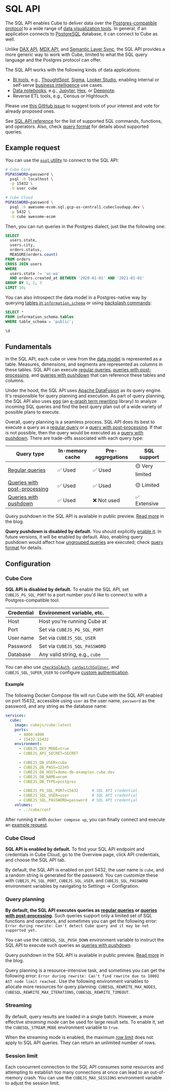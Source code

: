 # SQL API

The SQL API enables Cube to deliver data over the [Postgres-compatible
protocol][postgres-protocol] to a wide range of [data visualization tools][ref-dataviz-tools].
In general, if an application connects to [PostgreSQL][link-postgres] database,
it can connect to Cube as well.

Unlike [DAX API][ref-dax-api], [MDX API][ref-mdx-api], and [Semantic Layer Sync][ref-sls],
the SQL API provides a more generic way to work with Cube, limited to what the SQL
query language and the Postgres protocol can offer.

The SQL API works with the following kinds of data applications:

- [BI tools][ref-bi], e.g., [ThoughtSpot][ref-thoughtspot], [Sigma][ref-sigma],
[Looker Studio][ref-looker-studio], enabling internal or self-serve [business
intelligence][cube-bi-use-case] use cases.
- [Data notebooks][ref-notebooks], e.g., [Jupyter][ref-jupyter], [Hex][ref-hex],
or [Deepnote][ref-deepnote].
- Reverse ETL tools, e.g., Census or Hightouch.

<ReferenceBox>

Please use [this GitHub issue](https://github.com/cube-js/cube/issues/3906) to
suggest tools of your interest and vote for already proposed ones.

</ReferenceBox>

See [SQL API reference][ref-ref-sql-api] for the list of supported SQL commands,
functions, and operators. Also, check [query format][ref-sql-query-format] for
details about supported queries.

## Example request

You can use the [`psql` utility][link-psql] to connect to the SQL API:

```bash
# Cube Core
PGPASSWORD=password \
  psql -h localhost \
  -p 15432 \
  -U user cube
```

```bash
# Cube Cloud
PGPASSWORD=password \
  psql -h awesome-ecom.sql.gcp-us-central1.cubecloudapp.dev \
  -p 5432 \
  -U cube awesome-ecom
```

Then, you can run queries in the Postgres dialect, just like the following one:

```sql
SELECT
  users.state,
  users.city,
  orders.status,
  MEASURE(orders.count)
FROM orders
CROSS JOIN users
WHERE
  users.state != 'us-wa'
  AND orders.created_at BETWEEN '2020-01-01' AND '2021-01-01'
GROUP BY 1, 2, 3
LIMIT 10;
```

You can also introspect the data model in a Postgres-native way by querying [tables
in `information_schema`][link-postgres-information-schema] or using [backslash
commands][link-postgres-backslash-commands]:

```sql
SELECT *
FROM information_schema.tables
WHERE table_schema = 'public';
```

```sql
\d
```

## Fundamentals

In the SQL API, each cube or view from the [data model][ref-data-model-concepts]
is represented as a table. Measures, dimensions, and segments are represented as
columns in these tables. SQL API can execute [regular queries][ref-regular-queries],
[queries with post-processing][ref-queries-wpp], and [queries with
pushdown][ref-queries-wpd] that can reference these tables and columns.

Under the hood, the SQL API uses [Apache DataFusion][link-datafusion] as
its query engine. It's responsible for query planning and execution.
As part of query planning, the SQL API also uses [egg][link-egg] (an [e-graph term
rewriting][link-egraphs] library) to analyze incoming SQL queries and find the best
query plan out of a wide variety of possible plans to execute.

<Diagram src="https://ucarecdn.com/70646e5a-12bd-45a3-84ad-004de11ed536/"/>

Overall, query planning is a seamless process. 
SQL API does its best to execute a query as a [regular query][ref-regular-queries]
or a [query with post-processing][ref-queries-wpp]. If that is not possible,
then the query would be executed as a [query with pushdown][ref-queries-wpd].
There are trade-offs associated with each query type:

| Query type | In-memory cache | Pre-aggregations | SQL support |
| ---- | ---- | ---- | ---- |
| [Regular queries][ref-regular-queries] | ✅ Used | ✅ Used | 🟡 Very limited |
| [Queries with post-processing][ref-queries-wpp] | ✅ Used | ✅ Used | 🟡 Limited |
| [Queries with pushdown][ref-queries-wpd] | ✅ Used | ❌ Not used | ✅ Extensive |

<InfoBox>

Query pushdown in the SQL API is available in public preview.
[Read more](https://cube.dev/blog/query-push-down-in-cubes-semantic-layer) in the blog.

</InfoBox>

<WarningBox>

**Query pushdown is disabled by default.** You should explicitly [enable
it](#query-planning). In future versions, it will be enabled by default. Also,
enabling query pushdown would affect how [ungrouped queries][ref-ungrouped-queries]
are executed; check [query format][ref-sql-query-format] for details.

</WarningBox>

## Configuration

### Cube Core

**SQL API is disabled by default.** To enable the SQL API, set `CUBEJS_PG_SQL_PORT`
to a port number you'd like to connect to with a Postgres-compatible tool.

| Credential | Environment variable, etc.     |
|:---------- |:------------------------------ |
| Host       | Host you're running Cube at    |
| Port       | Set via `CUBEJS_PG_SQL_PORT`   |
| User name  | Set via `CUBEJS_SQL_USER`      |
| Password   | Set via `CUBEJS_SQL_PASSWORD`  |
| Database   | Any valid string, e.g., `cube` |

You can also use
[`checkSqlAuth`][ref-config-checksqlauth],
[`canSwitchSqlUser`][ref-config-canswitchsqluser], and `CUBEJS_SQL_SUPER_USER`
to configure [custom authentication][ref-sql-api-auth].

#### Example

The following Docker Compose file will run Cube with the SQL API enabled on
port 15432, accessible using `user` as the user name, `password` as the password,
and any string as the database name:

```yaml filename="docker-compose.yml"
services:
  cube:
    image: cubejs/cube:latest
    ports:
      - 4000:4000
      - 15432:15432
    environment:
      - CUBEJS_DEV_MODE=true
      - CUBEJS_API_SECRET=SECRET

      - CUBEJS_DB_USER=cube
      - CUBEJS_DB_PASS=12345
      - CUBEJS_DB_HOST=demo-db-examples.cube.dev
      - CUBEJS_DB_NAME=ecom
      - CUBEJS_DB_TYPE=postgres

      - CUBEJS_PG_SQL_PORT=15432      # SQL API credential
      - CUBEJS_SQL_USER=user          # SQL API credential
      - CUBEJS_SQL_PASSWORD=password  # SQL API credential
    volumes:
      - .:/cube/conf
```

After running it with `docker compose up`, you can finally connect and execute
an [example request](#example-request).

### Cube Cloud

**SQL API is enabled by default.** To find your SQL API endpoint and credentials
in Cube Cloud, go to the <Btn>Overview</Btn> page, click <Btn>API credentials</Btn>,
and choose the <Btn>SQL API</Btn> tab.

By default, the SQL API is enabled on port 5432, the user name is `cube`, and
a random  string is generated for the password. You can customize these with
`CUBEJS_PG_SQL_PORT`, `CUBEJS_SQL_USER`, and `CUBEJS_SQL_PASSWORD` environment
variables by navigating to <Btn>Settings → Configration</Btn>.

### Query planning

**By default, the SQL API executes queries as [regular queries][ref-regular-queries]
or [queries with post-processing][ref-queries-wpp].** Such queries support only a limited
set of SQL functions and operators, and sometimes you can get the following error:
`Error during rewrite: Can't detect Cube query and it may be not supported yet.`

You can use the `CUBESQL_SQL_PUSH_DOWN` environment variable to instruct the SQL API
to execute such queries as [queries with pushdown][ref-queries-wpd].

<InfoBox>

Query pushdown in the SQL API is available in public preview.
[Read more](https://cube.dev/blog/query-push-down-in-cubes-semantic-layer) in the blog.

</InfoBox>

Query planning is a resource-intensive task, and sometimes you can get the following
error: `Error during rewrite: Can't find rewrite due to 10002 AST node limit reached.`
Use the following environment variables to allocate more resources for query planning:
`CUBESQL_REWRITE_MAX_NODES`, `CUBESQL_REWRITE_MAX_ITERATIONS`, `CUBESQL_REWRITE_TIMEOUT`.

### Streaming

By default, query results are loaded in a single batch. However, a more effective
*streaming mode* can be used for large result sets. To enable it, set the
`CUBESQL_STREAM_MODE` environment variable to `true`.

<InfoBox>

When the streaming mode is enabled, the maximum [row limit][ref-queries-row-limit]
does not apply to SQL API queries. They can return an unlimited number of rows.

</InfoBox>

### Session limit

Each concurrent connection to the SQL API consumes some resources and attempting
to establish too many connections at once can lead to an out-of-memory crash.
You can use the `CUBEJS_MAX_SESSIONS` environment variable to adjust the session
limit.


[link-postgres]: https://www.postgresql.org
[ref-dax-api]: /product/apis-integrations/dax-api
[ref-mdx-api]: /product/apis-integrations/mdx-api
[ref-sls]: /product/apis-integrations/semantic-layer-sync
[ref-sql-api-auth]: /product/apis-integrations/sql-api/security
[ref-config-checksqlauth]: /reference/configuration/config#checksqlauth
[ref-config-canswitchsqluser]: /reference/configuration/config#canswitchsqluser
[ref-dataviz-tools]: /product/configuration/visualization-tools
[ref-bi]: /product/configuration/visualization-tools#bi-data-exploration-tools
[ref-thoughtspot]: /product/configuration/visualization-tools/thoughtspot
[ref-sigma]: /product/configuration/visualization-tools/sigma
[ref-looker-studio]: /product/configuration/visualization-tools/looker-studio
[ref-notebooks]: /product/configuration/visualization-tools#notebooks
[ref-jupyter]: /product/configuration/visualization-tools/jupyter
[ref-hex]: /product/configuration/visualization-tools/hex
[ref-deepnote]: /product/configuration/visualization-tools/deepnote
[ref-sql-query-format]: /product/apis-integrations/sql-api/query-format
[ref-ref-sql-api]: /product/apis-integrations/sql-api/reference
[ref-data-model-concepts]: /product/data-modeling/concepts
[ref-regular-queries]: /product/apis-integrations/queries#regular-query
[ref-queries-wpp]: /product/apis-integrations/queries#query-with-post-processing
[ref-queries-wpd]: /product/apis-integrations/queries#query-with-pushdown
[ref-ungrouped-queries]: /product/apis-integrations/queries#ungrouped-query
[link-datafusion]: https://arrow.apache.org/datafusion/
[link-egg]: https://github.com/egraphs-good/egg
[link-egraphs]: https://docs.rs/egg/latest/egg/tutorials/_01_background/index.html
[link-psql]: https://www.postgresql.org/docs/current/app-psql.html
[link-postgres-information-schema]: https://www.postgresql.org/docs/16/information-schema.html
[link-postgres-backslash-commands]: https://www.postgresql.org/docs/current/app-psql.html#APP-PSQL-META-COMMANDS
[postgres-protocol]: https://www.postgresql.org/docs/current/protocol.html
[cube-bi-use-case]: https://cube.dev/use-cases/connected-bi
[ref-queries-row-limit]: /product/apis-integrations/queries#row-limit